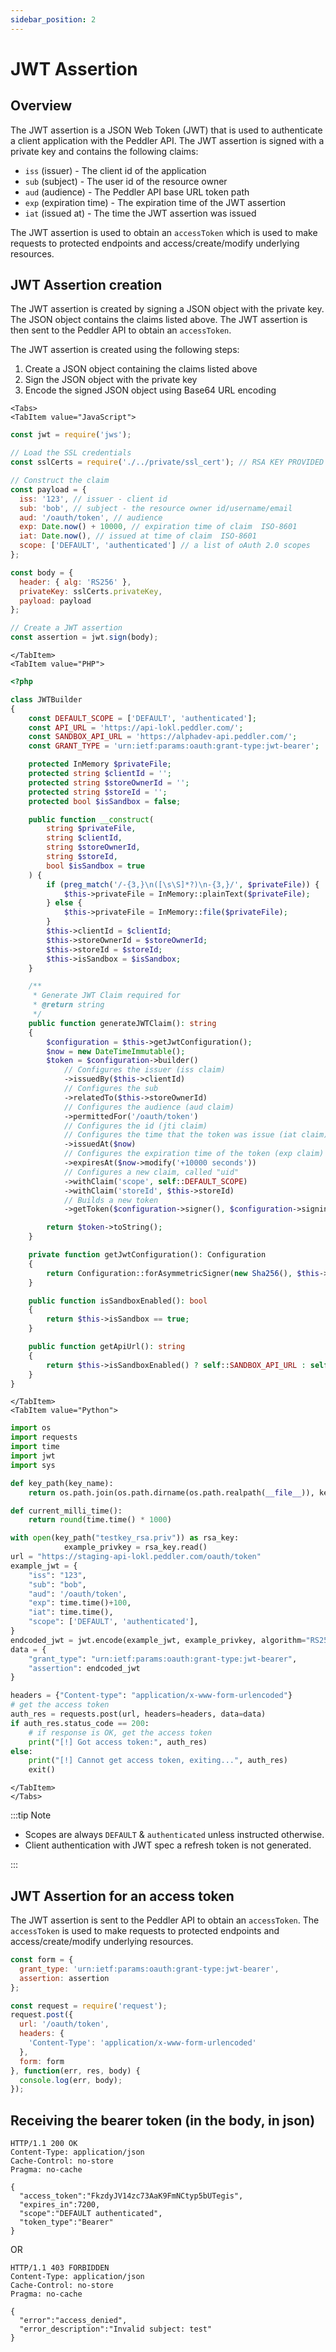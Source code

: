 ```yaml
---
sidebar_position: 2
---
```


# JWT Assertion

## Overview

The JWT assertion is a JSON Web Token (JWT) that is used to authenticate a client application with the Peddler API. The JWT assertion is signed with a private key and contains the following claims:

- `iss` (issuer) - The client id of the application
- `sub` (subject) - The user id of the resource owner
- `aud` (audience) - The Peddler API base URL token path
- `exp` (expiration time) - The expiration time of the JWT assertion
- `iat` (issued at) - The time the JWT assertion was issued

The JWT assertion is used to obtain an `accessToken` which is used to make requests to protected endpoints and access/create/modify underlying resources.

## JWT Assertion creation

The JWT assertion is created by signing a JSON object with the private key. The JSON object contains the claims listed above. The JWT assertion is then sent to the Peddler API to obtain an `accessToken`.

The JWT assertion is created using the following steps:

1. Create a JSON object containing the claims listed above
2. Sign the JSON object with the private key
3. Encode the signed JSON object using Base64 URL encoding



```mdx-code-block
<Tabs>
<TabItem value="JavaScript">
```

```js title="jwt-assertion.js"
const jwt = require('jws');

// Load the SSL credentials
const sslCerts = require('./../private/ssl_cert'); // RSA KEY PROVIDED

// Construct the claim
const payload = {
  iss: '123', // issuer - client id
  sub: 'bob', // subject - the resource owner id/username/email
  aud: '/oauth/token', // audience
  exp: Date.now() + 10000, // expiration time of claim  ISO-8601 
  iat: Date.now(), // issued at time of claim  ISO-8601 
  scope: ['DEFAULT', 'authenticated'] // a list of oAuth 2.0 scopes
};

const body = {
  header: { alg: 'RS256' },
  privateKey: sslCerts.privateKey,
  payload: payload
};

// Create a JWT assertion
const assertion = jwt.sign(body);
```

```mdx-code-block
</TabItem>
<TabItem value="PHP">
```

```php title="jwt-assertion.php"
<?php

class JWTBuilder
{
    const DEFAULT_SCOPE = ['DEFAULT', 'authenticated'];
    const API_URL = 'https://api-lokl.peddler.com/';
    const SANDBOX_API_URL = 'https://alphadev-api.peddler.com/';
    const GRANT_TYPE = 'urn:ietf:params:oauth:grant-type:jwt-bearer';

    protected InMemory $privateFile;
    protected string $clientId = '';
    protected string $storeOwnerId = '';
    protected string $storeId = '';
    protected bool $isSandbox = false;

    public function __construct(
        string $privateFile,
        string $clientId,
        string $storeOwnerId,
        string $storeId,
        bool $isSandbox = true
    ) {
        if (preg_match('/-{3,}\n([\s\S]*?)\n-{3,}/', $privateFile)) {
            $this->privateFile = InMemory::plainText($privateFile);
        } else {
            $this->privateFile = InMemory::file($privateFile);
        }
        $this->clientId = $clientId;
        $this->storeOwnerId = $storeOwnerId;
        $this->storeId = $storeId;
        $this->isSandbox = $isSandbox;
    }

    /**
     * Generate JWT Claim required for
     * @return string
     */
    public function generateJWTClaim(): string
    {
        $configuration = $this->getJwtConfiguration();
        $now = new DateTimeImmutable();
        $token = $configuration->builder()
            // Configures the issuer (iss claim)
            ->issuedBy($this->clientId)
            // Configures the sub
            ->relatedTo($this->storeOwnerId)
            // Configures the audience (aud claim)
            ->permittedFor('/oauth/token')
            // Configures the id (jti claim)
            // Configures the time that the token was issue (iat claim)
            ->issuedAt($now)
            // Configures the expiration time of the token (exp claim)
            ->expiresAt($now->modify('+10000 seconds'))
            // Configures a new claim, called "uid"
            ->withClaim('scope', self::DEFAULT_SCOPE)
            ->withClaim('storeId', $this->storeId)
            // Builds a new token
            ->getToken($configuration->signer(), $configuration->signingKey());

        return $token->toString();
    }

    private function getJwtConfiguration(): Configuration
    {
        return Configuration::forAsymmetricSigner(new Sha256(), $this->privateFile, $this->privateFile);
    }

    public function isSandboxEnabled(): bool
    {
        return $this->isSandbox == true;
    }

    public function getApiUrl(): string
    {
        return $this->isSandboxEnabled() ? self::SANDBOX_API_URL : self::API_URL;
    }
}
```

```mdx-code-block
</TabItem>
<TabItem value="Python">
```

```python title="jwt-assertion.py"
import os
import requests
import time
import jwt
import sys

def key_path(key_name):
    return os.path.join(os.path.dirname(os.path.realpath(__file__)), key_name)

def current_milli_time():
    return round(time.time() * 1000)

with open(key_path("testkey_rsa.priv")) as rsa_key:
            example_privkey = rsa_key.read()
url = "https://staging-api-lokl.peddler.com/oauth/token"
example_jwt = {
    "iss": "123",
    "sub": "bob",
    "aud": '/oauth/token',
    "exp": time.time()+100,
    "iat": time.time(),
    "scope": ['DEFAULT', 'authenticated'],
}
endcoded_jwt = jwt.encode(example_jwt, example_privkey, algorithm="RS256")
data = {
    "grant_type": "urn:ietf:params:oauth:grant-type:jwt-bearer",
    "assertion": endcoded_jwt
}

headers = {"Content-type": "application/x-www-form-urlencoded"}
# get the access token
auth_res = requests.post(url, headers=headers, data=data)
if auth_res.status_code == 200:
    # if response is OK, get the access token
    print("[!] Got access token:", auth_res)
else:
    print("[!] Cannot get access token, exiting...", auth_res)
    exit()
```

```mdx-code-block
</TabItem>
</Tabs>
```


:::tip Note

- Scopes are always `DEFAULT` & `authenticated` unless instructed otherwise.
- Client authentication with JWT spec a refresh token is not generated.

:::

## JWT Assertion for an access token

The JWT assertion is sent to the Peddler API to obtain an `accessToken`. The `accessToken` is used to make requests to protected endpoints and access/create/modify underlying resources.

```js
const form = {
  grant_type: 'urn:ietf:params:oauth:grant-type:jwt-bearer',
  assertion: assertion
};

const request = require('request');
request.post({
  url: '/oauth/token',
  headers: {
    'Content-Type': 'application/x-www-form-urlencoded'
  },
  form: form
}, function(err, res, body) {
  console.log(err, body);
});
```

## Receiving the bearer token (in the body, in json)

```
HTTP/1.1 200 OK
Content-Type: application/json
Cache-Control: no-store
Pragma: no-cache

{
  "access_token":"FkzdyJV14zc73AaK9FmNCtyp5bUTegis",
  "expires_in":7200,
  "scope":"DEFAULT authenticated",
  "token_type":"Bearer"
}
```

OR

```
HTTP/1.1 403 FORBIDDEN
Content-Type: application/json
Cache-Control: no-store
Pragma: no-cache

{
  "error":"access_denied",
  "error_description":"Invalid subject: test" 
}

```

